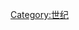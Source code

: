 {{Catnav|頁面分類|历史|歷史學|年代学|世纪}}
{{Catnav|頁面分類|人文學科|歷史學|年代学|世纪}}
{{Commonscat|25th century BC}}

[[Category:世纪|Category:世纪]]